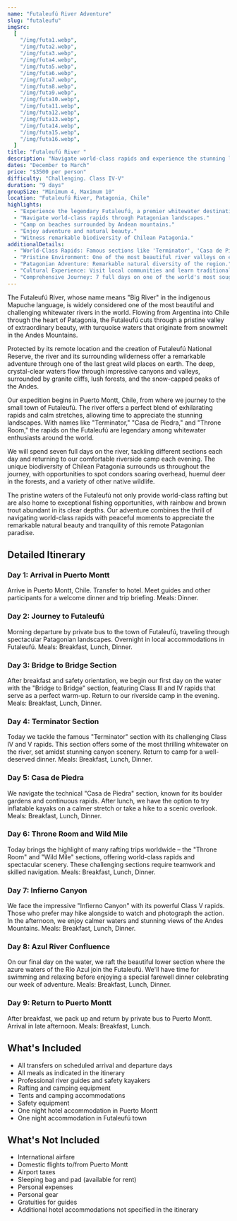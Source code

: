```yaml
---
name: "Futaleufú River Adventure"
slug: "futaleufu"
imgSrc:
  [
    "/img/futa1.webp",
    "/img/futa2.webp",
    "/img/futa3.webp",
    "/img/futa4.webp",
    "/img/futa5.webp",
    "/img/futa6.webp",
    "/img/futa7.webp",
    "/img/futa8.webp",
    "/img/futa9.webp",
    "/img/futa10.webp",
    "/img/futa11.webp",
    "/img/futa12.webp",
    "/img/futa13.webp",
    "/img/futa14.webp",
    "/img/futa15.webp",
    "/img/futa16.webp",
  ]
title: "Futaleufú River "
description: "Navigate world-class rapids and experience the stunning landscapes of Chilean Patagonia."
dates: "December to March"
price: "$3500 per person"
difficulty: "Challenging. Class IV-V"
duration: "9 days"
groupSize: "Minimum 4, Maximum 10"
location: "Futaleufú River, Patagonia, Chile"
highlights:
  - "Experience the legendary Futaleufú, a premier whitewater destination."
  - "Navigate world-class rapids through Patagonian landscapes."
  - "Camp on beaches surrounded by Andean mountains."
  - "Enjoy adventure and natural beauty."
  - "Witness remarkable biodiversity of Chilean Patagonia."
additionalDetails:
  - "World-Class Rapids: Famous sections like 'Terminator', 'Casa de Piedra', and 'Throne Room'."
  - "Pristine Environment: One of the most beautiful river valleys on earth."
  - "Patagonian Adventure: Remarkable natural diversity of the region."
  - "Cultural Experience: Visit local communities and learn traditional Chilean culture."
  - "Comprehensive Journey: 7 full days on one of the world's most sought-after rivers."
---
```


The Futaleufú River, whose name means "Big River" in the indigenous Mapuche language, is widely considered one of the most beautiful and challenging whitewater rivers in the world. Flowing from Argentina into Chile through the heart of Patagonia, the Futaleufú cuts through a pristine valley of extraordinary beauty, with turquoise waters that originate from snowmelt in the Andes Mountains.

Protected by its remote location and the creation of Futaleufú National Reserve, the river and its surrounding wilderness offer a remarkable adventure through one of the last great wild places on earth. The deep, crystal-clear waters flow through impressive canyons and valleys, surrounded by granite cliffs, lush forests, and the snow-capped peaks of the Andes.

Our expedition begins in Puerto Montt, Chile, from where we journey to the small town of Futaleufú. The river offers a perfect blend of exhilarating rapids and calm stretches, allowing time to appreciate the stunning landscapes. With names like "Terminator," "Casa de Piedra," and "Throne Room," the rapids on the Futaleufú are legendary among whitewater enthusiasts around the world.

We will spend seven full days on the river, tackling different sections each day and returning to our comfortable riverside camp each evening. The unique biodiversity of Chilean Patagonia surrounds us throughout the journey, with opportunities to spot condors soaring overhead, huemul deer in the forests, and a variety of other native wildlife.

The pristine waters of the Futaleufú not only provide world-class rafting but are also home to exceptional fishing opportunities, with rainbow and brown trout abundant in its clear depths. Our adventure combines the thrill of navigating world-class rapids with peaceful moments to appreciate the remarkable natural beauty and tranquility of this remote Patagonian paradise.

## Detailed Itinerary

### Day 1: Arrival in Puerto Montt

Arrive in Puerto Montt, Chile. Transfer to hotel. Meet guides and other participants for a welcome dinner and trip briefing. Meals: Dinner.

### Day 2: Journey to Futaleufú

Morning departure by private bus to the town of Futaleufú, traveling through spectacular Patagonian landscapes. Overnight in local accommodations in Futaleufú. Meals: Breakfast, Lunch, Dinner.

### Day 3: Bridge to Bridge Section

After breakfast and safety orientation, we begin our first day on the water with the "Bridge to Bridge" section, featuring Class III and IV rapids that serve as a perfect warm-up. Return to our riverside camp in the evening. Meals: Breakfast, Lunch, Dinner.

### Day 4: Terminator Section

Today we tackle the famous "Terminator" section with its challenging Class IV and V rapids. This section offers some of the most thrilling whitewater on the river, set amidst stunning canyon scenery. Return to camp for a well-deserved dinner. Meals: Breakfast, Lunch, Dinner.

### Day 5: Casa de Piedra

We navigate the technical "Casa de Piedra" section, known for its boulder gardens and continuous rapids. After lunch, we have the option to try inflatable kayaks on a calmer stretch or take a hike to a scenic overlook. Meals: Breakfast, Lunch, Dinner.

### Day 6: Throne Room and Wild Mile

Today brings the highlight of many rafting trips worldwide – the "Throne Room" and "Wild Mile" sections, offering world-class rapids and spectacular scenery. These challenging sections require teamwork and skilled navigation. Meals: Breakfast, Lunch, Dinner.

### Day 7: Infierno Canyon

We face the impressive "Infierno Canyon" with its powerful Class V rapids. Those who prefer may hike alongside to watch and photograph the action. In the afternoon, we enjoy calmer waters and stunning views of the Andes Mountains. Meals: Breakfast, Lunch, Dinner.

### Day 8: Azul River Confluence

On our final day on the water, we raft the beautiful lower section where the azure waters of the Río Azul join the Futaleufú. We'll have time for swimming and relaxing before enjoying a special farewell dinner celebrating our week of adventure. Meals: Breakfast, Lunch, Dinner.

### Day 9: Return to Puerto Montt

After breakfast, we pack up and return by private bus to Puerto Montt. Arrival in late afternoon. Meals: Breakfast, Lunch.

## What's Included

- All transfers on scheduled arrival and departure days
- All meals as indicated in the itinerary
- Professional river guides and safety kayakers
- Rafting and camping equipment
- Tents and camping accommodations
- Safety equipment
- One night hotel accommodation in Puerto Montt
- One night accommodation in Futaleufú town

## What's Not Included

- International airfare
- Domestic flights to/from Puerto Montt
- Airport taxes
- Sleeping bag and pad (available for rent)
- Personal expenses
- Personal gear
- Gratuities for guides
- Additional hotel accommodations not specified in the itinerary

